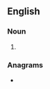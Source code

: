 ==English==

===Noun===
{{head|en|noun plural form}}

# {{plural of|swale|lang=en}}

===Anagrams===
* {{anagrams|en|a=aelssw|Lawses|Wassel|awless|sweals}}